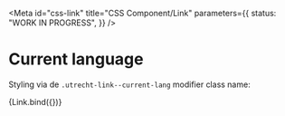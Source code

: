 <!-- @license CC0-1.0 -->


<Meta
  id="css-link"
  title="CSS Component/Link"
  parameters={{
    status: "WORK IN PROGRESS",
  }}
/>

# Current language

Styling via de `.utrecht-link--current-lang` modifier class name:

<Canvas>
  <Story
    name="--current-lang"
    args={{
      current: true,
      hreflang: "en",
      lang: "en",
      textContent: "EN",
      title: "This page in English",
    }}
  >
    {Link.bind({})}
  </Story>
</Canvas>
